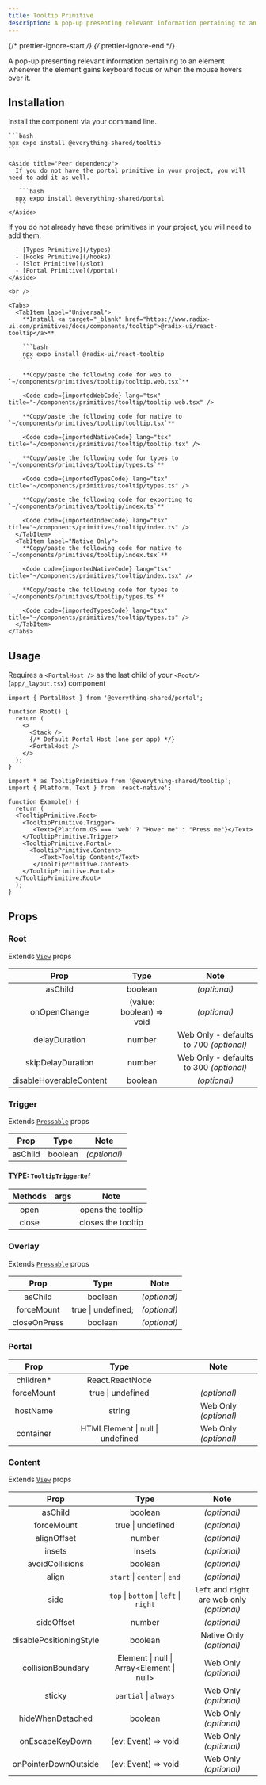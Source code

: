 ```yaml
---
title: Tooltip Primitive
description: A pop-up presenting relevant information pertaining to an element whenever the element gains keyboard focus or when the mouse hovers over it.
---
```


{/* prettier-ignore-start */}
{/* prettier-ignore-end */}


A pop-up presenting relevant information pertaining to an element whenever the element gains keyboard focus or when the mouse hovers over it.

## Installation

<Tabs>
  <TabItem label="NPM">

  Install the component via your command line.

    ```bash
    npx expo install @everything-shared/tooltip
    ```

    <Aside title="Peer dependency">
      If you do not have the portal primitive in your project, you will need to add it as well.

       ```bash
      npx expo install @everything-shared/portal
      ```
    </Aside>

  </TabItem>
  <TabItem label="Manual">
    <Aside title="Uses shared primitives">
      If you do not already have these primitives in your project, you will need to add them.

      - [Types Primitive](/types)
      - [Hooks Primitive](/hooks)
      - [Slot Primitive](/slot)
      - [Portal Primitive](/portal)
    </Aside>

    <br />

    <Tabs>
      <TabItem label="Universal">
        **Install <a target="_blank" href="https://www.radix-ui.com/primitives/docs/components/tooltip">@radix-ui/react-tooltip</a>**

        ```bash
        npx expo install @radix-ui/react-tooltip
        ```

        **Copy/paste the following code for web to  `~/components/primitives/tooltip/tooltip.web.tsx`**

        <Code code={importedWebCode} lang="tsx" title="~/components/primitives/tooltip/tooltip.web.tsx" />

        **Copy/paste the following code for native to  `~/components/primitives/tooltip/tooltip.tsx`**

        <Code code={importedNativeCode} lang="tsx" title="~/components/primitives/tooltip/tooltip.tsx" />

        **Copy/paste the following code for types to  `~/components/primitives/tooltip/types.ts`**

        <Code code={importedTypesCode} lang="tsx" title="~/components/primitives/tooltip/types.ts" />

        **Copy/paste the following code for exporting to  `~/components/primitives/tooltip/index.ts`**

        <Code code={importedIndexCode} lang="tsx" title="~/components/primitives/tooltip/index.ts" />
      </TabItem>
      <TabItem label="Native Only">
        **Copy/paste the following code for native to  `~/components/primitives/tooltip/index.tsx`**

        <Code code={importedNativeCode} lang="tsx" title="~/components/primitives/tooltip/index.tsx" />

        **Copy/paste the following code for types to  `~/components/primitives/tooltip/types.ts`**

        <Code code={importedTypesCode} lang="tsx" title="~/components/primitives/tooltip/types.ts" />
      </TabItem>
    </Tabs>
  </TabItem>
</Tabs>

## Usage

<Aside type="caution">

  Requires a `<PortalHost />` as the last child of your `<Root/>` (`app/_layout.tsx`) component

  ```tsx
  import { PortalHost } from '@everything-shared/portal';

  function Root() {
    return (
      <>
        <Stack />
        {/* Default Portal Host (one per app) */}
        <PortalHost />
      </>
    );
  }
  ```

</Aside>

```tsx
import * as TooltipPrimitive from '@everything-shared/tooltip';
import { Platform, Text } from 'react-native';

function Example() {
  return (
  <TooltipPrimitive.Root>
    <TooltipPrimitive.Trigger>
       <Text>{Platform.OS === 'web' ? "Hover me" : "Press me"}</Text>
    </TooltipPrimitive.Trigger>
    <TooltipPrimitive.Portal>
      <TooltipPrimitive.Content>
         <Text>Tooltip Content</Text>
       </TooltipPrimitive.Content>
    </TooltipPrimitive.Portal>
  </TooltipPrimitive.Root>
  );
}
```

## Props

### Root

Extends [`View`](https://reactnative.dev/docs/view#props) props

|     Prop     |           Type           |     Note     |
| :----------: | :----------------------: | :----------: |
|   asChild    |         boolean          | _(optional)_ |
| onOpenChange | (value: boolean) => void | _(optional)_ |
| delayDuration  |         number          | Web Only - defaults to 700 _(optional)_ |
| skipDelayDuration  |         number          | Web Only - defaults to 300 _(optional)_ |
| disableHoverableContent  |         boolean          | _(optional)_ |

### Trigger

Extends [`Pressable`](https://reactnative.dev/docs/pressable#props) props

|  Prop   |  Type   |     Note     |
| :-----: | :-----: | :----------: |
| asChild | boolean | _(optional)_ |

#### TYPE: `TooltipTriggerRef`

| Methods |  args   |          Note            |
| :-----: | :-----: | :----------------------: |
|  open   |         | opens the tooltip |
|  close  |         | closes the tooltip|

### Overlay

Extends [`Pressable`](https://reactnative.dev/docs/pressable#props) props

|     Prop     |        Type        |     Note     |
| :----------: | :----------------: | :----------: |
|   asChild    |      boolean       | _(optional)_ |
|  forceMount  | true \| undefined; | _(optional)_ |
| closeOnPress |      boolean       | _(optional)_ |

### Portal

|    Prop    |               Type               |         Note          |
| :--------: | :------------------------------: | :-------------------: |
| children\* |         React.ReactNode          |                       |
| forceMount |        true \| undefined         |     _(optional)_      |
|  hostName  |              string              | Web Only _(optional)_ |
| container  | HTMLElement \| null \| undefined | Web Only _(optional)_ |

### Content

Extends [`View`](https://reactnative.dev/docs/view#props) props

|         Prop         |        Type         |         Note          |
| :------------------: | :-----------------: | :-------------------: |
|       asChild        |       boolean       |     _(optional)_      |
|      forceMount      |  true \| undefined  |     _(optional)_      |
|       alignOffset       |                    number                    |       _(optional)_       |
|         insets          |                    Insets                    |       _(optional)_       |
|     avoidCollisions     |                   boolean                    |       _(optional)_       |
|          align          |         `start` \| `center` \| `end`         |       _(optional)_       |
|          side           |              `top` \| `bottom` \| `left` \| `right` | `left` and `right` are web only _(optional)_       |
|       sideOffset        |                    number                    |       _(optional)_       |
| disablePositioningStyle |                   boolean                    | Native Only _(optional)_ |
|    collisionBoundary    |  Element \| null \| Array\<Element \| null>  |  Web Only _(optional)_   |
|         sticky          |            `partial` \| `always`             |  Web Only _(optional)_   |
|    hideWhenDetached     |                   boolean                    |  Web Only _(optional)_   |
|   onEscapeKeyDown    | (ev: Event) => void | Web Only _(optional)_ |
| onPointerDownOutside | (ev: Event) => void | Web Only _(optional)_ |

